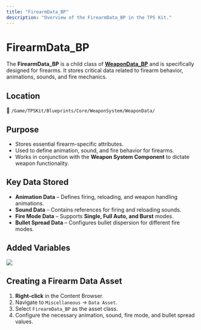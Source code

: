 ```yaml
---
title: "FirearmData_BP"
description: "Overview of the FirearmData_BP in the TPS Kit."
---
```


# FirearmData_BP

The **FirearmData_BP** is a child class of **[WeaponData_BP](/weapon-system/data/weapon-data-bp)** and is specifically designed for firearms. It stores critical data related to firearm behavior, animations, sounds, and fire mechanics.

## Location

📂 `/Game/TPSKit/Blueprints/Core/WeaponSystem/WeaponData/`

## Purpose

- Stores essential firearm-specific attributes.
- Used to define animation, sound, and fire behavior for firearms.
- Works in conjunction with the **Weapon System Component** to dictate weapon functionality.

## Key Data Stored

- **Animation Data** – Defines firing, reloading, and weapon handling animations.
- **Sound Data** – Contains references for firing and reloading sounds.
- **Fire Mode Data** – Supports **Single, Full Auto, and Burst** modes.
- **Bullet Spread Data** – Configures bullet dispersion for different fire modes.

## Added Variables

<Image zoom src="/assets/images/yfg394vf7934vf93qv4f97843vq07v34.png" />

## Creating a Firearm Data Asset

1. **Right-click** in the Content Browser.
2. Navigate to `Miscellaneous` → `Data Asset`.
3. Select `FirearmData_BP` as the asset class.
4. Configure the necessary animation, sound, fire mode, and bullet spread values.
